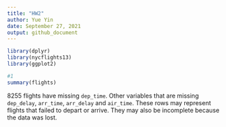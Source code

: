 ```yaml
---
title: "HW2"
author: Yue Yin
date: September 27, 2021
output: github_document
---
```


```r
library(dplyr)
library(nycflights13)
library(ggplot2)
```

```r
#1
summary(flights)
```

8255 flights have missing `dep_time`. Other variables that are missing `dep_delay`, `arr_time`, `arr_delay` and `air_time`. These rows may represent flights that failed to depart or arrive. They may also be incomplete because the data was lost.



